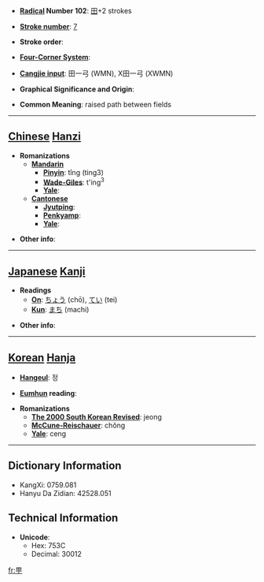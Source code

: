 * '''[[Wiktionary:Chinese radical index| Radical]] Number 102''': [[Wiktionary:Chinese radical index 田|田]]+2 strokes

* '''[[Wiktionary:Chinese total strokes index|Stroke number]]''': [[Wiktionary:Chinese total strokes index 7|7]]

* '''Stroke order''': 

* '''[[Wiktionary:Chinese four corner index|Four-Corner System]]''': 

* '''[[Wiktionary:Chinese Cangjie index|Cangjie input]]''': 田一弓 (WMN), X田一弓 (XWMN)

* '''Graphical Significance and Origin''': 

* '''Common Meaning''': raised path between fields

----

== [[Chinese]] [[Hanzi]] ==

* '''Romanizations'''
** '''[[Mandarin]]'''
*** '''[[Pinyin]]''': tǐng (ting3)
*** '''[[Wade-Giles]]''': t'ing<sup>3</sup>
*** '''[[Yale]]''': 
** '''[[Cantonese]]'''
*** '''[[Jyutping]]''':
*** '''[[Penkyamp]]''': 
*** '''[[Yale]]''': 

* '''Other info''': 

----

== [[Japanese]] [[Kanji]] ==

* '''Readings'''
** '''[[On]]''': [[ちょう]] (chō), [[てい]] (tei)
** '''[[Kun]]''': [[まち]] (machi)

* '''Other info''':  

----

== [[Korean]] [[Hanja]] ==

* '''[[Hangeul]]''': 정

* '''[[Eumhun]] reading''': 

* '''Romanizations'''
** '''[[The 2000 South Korean Revised Romanization|The 2000 South Korean Revised]]''': jeong
** '''[[McCune-Reischauer]]''': chŏng
** '''[[Yale]]''': ceng

----

== Dictionary Information ==

* KangXi: 0759.081
* Hanyu Da Zidian: 42528.051

== Technical Information ==

* '''Unicode''':
** Hex: 753C
** Decimal: 30012

[[fr:甼]]